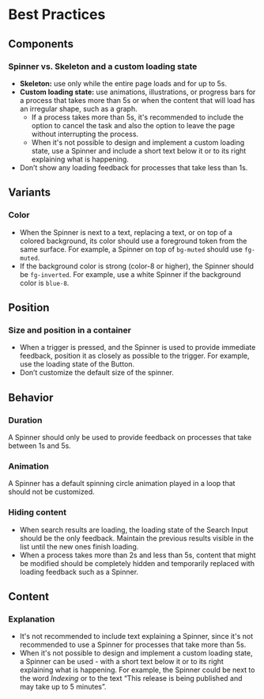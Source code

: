 # Best Practices

## Components

### Spinner vs. Skeleton and a custom loading state

- **Skeleton:** use only while the entire page loads and for up to 5s.
- **Custom loading state:** use animations, illustrations, or progress bars for a process that takes more than 5s or when the content that will load has an irregular shape, such as a graph.
  - If a process takes more than 5s, it's recommended to include the option to cancel the task and also the option to leave the page without interrupting the process.
  - When it's not possible to design and implement a custom loading state, use a Spinner and include a short text below it or to its right explaining what is happening.
- Don’t show any loading feedback for processes that take less than 1s.

## Variants

### Color

- When the Spinner is next to a text, replacing a text, or on top of a colored background, its color should use a foreground token from the same surface. For example, a Spinner on top of `bg-muted` should use `fg-muted`.
- If the background color is strong (color-8 or higher), the Spinner should be `fg-inverted`. For example, use a white Spinner if the background color is `blue-8`.

## Position

### Size and position in a container

- When a trigger is pressed, and the Spinner is used to provide immediate feedback, position it as closely as possible to the trigger. For example, use the loading state of the Button.
- Don’t customize the default size of the spinner.

## Behavior

### Duration

A Spinner should only be used to provide feedback on processes that take between 1s and 5s.

### Animation

A Spinner has a default spinning circle animation played in a loop that should not be customized.

### Hiding content

- When search results are loading, the loading state of the Search Input should be the only feedback. Maintain the previous results visible in the list until the new ones finish loading.
- When a process takes more than 2s and less than 5s, content that might be modified should be completely hidden and temporarily replaced with loading feedback such as a Spinner.

## Content

### Explanation

- It's not recommended to include text explaining a Spinner, since it's not recommended to use a Spinner for processes that take more than 5s.
- When it's not possible to design and implement a custom loading state, a Spinner can be used - with a short text below it or to its right explaining what is happening. For example, the Spinner could be next to the word _Indexing_ or to the text “This release is being published and may take up to 5 minutes”.
